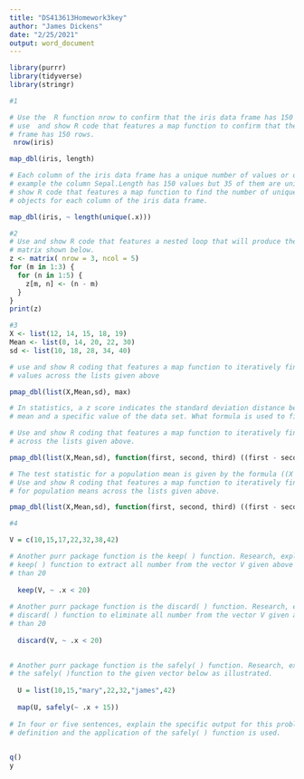 ```yaml
---
title: "DS413613Homework3key"
author: "James Dickens"
date: "2/25/2021"
output: word_document
---
```


```r


library(purrr)
library(tidyverse)
library(stringr)

#1

# Use the  R function nrow to confirm that the iris data frame has 150 rows. Then 
# use  and show R code that features a map function to confirm that the iris data
# frame has 150 rows.
 nrow(iris)

map_dbl(iris, length)

# Each column of the iris data frame has a unique number of values or objects. For 
# example the column Sepal.Length has 150 values but 35 of them are unique. Use and
# show R code that features a map function to find the number of unique values or 
# objects for each column of the iris data frame.

map_dbl(iris, ~ length(unique(.x)))

#2
# Use and show R code that features a nested loop that will produce the  3 by 5
# matrix shown below.
z <- matrix( nrow = 3, ncol = 5)
for (m in 1:3) {
  for (n in 1:5) {
    z[m, n] <- (n - m)
  }
}
print(z)

#3 
X <- list(12, 14, 15, 18, 19)
Mean <- list(8, 14, 20, 22, 30)
sd <- list(10, 18, 28, 34, 40)

# use and show R coding that features a map function to iteratively find maximum
# values across the lists given above 

pmap_dbl(list(X,Mean,sd), max)

# In statistics, a z score indicates the standard deviation distance between the 
# mean and a specific value of the data set. What formula is used to find a z score?

# Use and show R coding that features a map function to iteratively find z scores
# across the lists given above.

pmap_dbl(list(X,Mean,sd), function(first, second, third) ((first - second)/third))

# The test statistic for a population mean is given by the formula ((X - mean)/s/sqrt(n))
# Use and show R coding that features a map function to iteratively find test statistics 
# for population means across the lists given above.

pmap_dbl(list(X,Mean,sd), function(first, second, third) ((first - second)*sqrt(3))/third)

#4

V = c(10,15,17,22,32,38,42)

# Another purr package function is the keep( ) function. Research, explore, and use the
# keep( ) function to extract all number from the vector V given above that are less 
# than 20
  
  keep(V, ~ .x < 20)
  
# Another purr package function is the discard( ) function. Research, explore, and use the
# discard( ) function to eliminate all number from the vector V given above that are less 
# than 20
  
  discard(V, ~ .x < 20)

  
# Another purr package function is the safely( ) function. Research, explore, and apply
# the safely( )function to the given vector below as illustrated.
  
  U = list(10,15,"mary",22,32,"james",42)
  
  map(U, safely(~ .x + 15))
  
# In four or five sentences, explain the specific output for this problem and how the
# definition and the application of the safely( ) function is used.
  

q()
y


```
